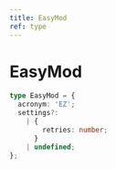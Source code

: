 ```yaml
---
title: EasyMod
ref: type
---
```


# EasyMod

```ts
type EasyMod = {
  acronym: 'EZ';
  settings?:
    | {
        retries: number;
      }
    | undefined;
};
```
